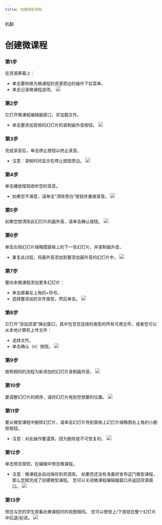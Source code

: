 ```yaml
--- 
title: 创建微型课程 
--- 
```



机翻
 # 创建微课程 


 ### 第1步 
 在资源屏幕上： 
 - 单击要转换为微课程的资源旁边的操作下拉菜单。 
 - 单击记录微课程选项。 
![](/img/ulearning/teacher/resource07.png)

 ### 第2步 
 它打开微课程编辑器窗口，并加载文件。 
 - 单击要添加音频的幻灯片的录制画外音按钮。 
![](/img/ulearning/teacher/resource08.png)

 ### 第3步 
 完成录音后，单击停止按钮以终止录音。 
 - 注意：录制时间显示在停止按钮旁边。 
![](/img/ulearning/teacher/resource09.png)

 ### 第4步 
 单击播放按钮收听您的录音。 
 - 如果您不满意，请单击“清除旁白”按钮并重做录音。 
![](/img/ulearning/teacher/resource10.png)

 ### 第5步 
 如果您想清除此幻灯片的画外音，请单击确认按钮。 
![](/img/ulearning/teacher/resource11.png)

 ### 第6步 
 单击左侧幻灯片缩略图窗格上的下一张幻灯片，并录制画外音。 
 - 重复此过程，将画外音添加到要添加画外音的幻灯片中。 
![](/img/ulearning/teacher/resource12.png)

 ### 第7步 
 要向本微课程添加更多幻灯片： 
 - 单击屏幕左上角的+符号。 
 - 选择要添加的文件类型，然后单击。 
![](/img/ulearning/teacher/resource13.png)

 ### 第8步 
 它打开“添加资源”弹出窗口，其中包含您选择的类型的所有可用文件，或者您可以从本地计算机上传文件： 
 - 选择文件。 
 - 单击确认（n）按钮。 
![](/img/ulearning/teacher/resource14.png)

 ### 第9步 
 按照相同的流程为新添加的幻灯片录制画外音。 
 ![](/img/ulearning/teacher/resource15.png)

 ### 第10步 
 要调整幻灯片的顺序，请将幻灯片拖到您想要的位置。 
![](/img/ulearning/teacher/resource16.png)

 ### 第11步 
 要从微型课程中删除幻灯片，请单击幻灯片导航窗格上幻灯片缩略图右上角的小删除按钮。 
 - 注意：对此操作要谨慎，因为删除是不可恢复的。 
![](/img/ulearning/teacher/resource17.png)

 ### 第12步 
 单击预览按钮，在编辑中预览微课程。 
 - 注意：微课程会自动保存到资源库。 如果您还没有准备好发布这门微型课程，那么您就完成了创建微型课程。 您可以关闭微课程编辑器窗口并返回资源窗口。 
![](/img/ulearning/teacher/resource18.png)

 ### 第13步 
 预览与您的学生观看此微课程时的视图相同。 您可以使用上/下按钮在整个幻灯片中后退/前进。 
![](/img/ulearning/teacher/resource19.png)
